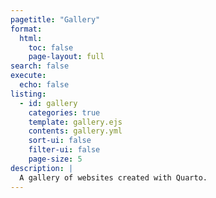 ```yaml
---
pagetitle: "Gallery"
format:
  html:
    toc: false
    page-layout: full
search: false
execute:
  echo: false
listing:
  - id: gallery
    categories: true
    template: gallery.ejs
    contents: gallery.yml
    sort-ui: false
    filter-ui: false
    page-size: 5
description: |
  A gallery of websites created with Quarto.
---
```



::: {#gallery}
:::